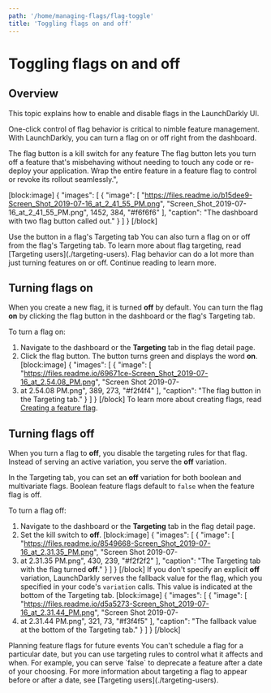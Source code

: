```yaml
---
path: '/home/managing-flags/flag-toggle'
title: 'Toggling flags on and off'
---
```


# Toggling flags on and off

## Overview

This topic explains how to enable and disable flags in the LaunchDarkly UI.

One-click control of flag behavior is critical to nimble feature management. With LaunchDarkly, you can turn a flag on or off right from the dashboard.

<Callout intent="info">
  <CalloutTitle>The flag button is a kill switch for any feature</CalloutTitle>
  <CalloutDescription>
    The flag button lets you turn off a feature that's misbehaving without needing to touch any code or re-deploy your
    application. Wrap the entire feature in a feature flag to control or revoke its rollout seamlessly.",
  </CalloutDescription>
</Callout>

[block:image]
{
"images": [
{
"image": [
"https://files.readme.io/b15dee9-Screen_Shot_2019-07-16_at_2_41_55_PM.png",
"Screen_Shot_2019-07-16_at_2_41_55_PM.png",
1452,
384,
"#f6f6f6"
],
"caption": "The dashboard with two flag button called out."
}
]
}
[/block]

<Callout intent="info">
  <CalloutTitle>Use the button in a flag's Targeting tab</CalloutTitle>
  <CalloutDescription>
    You can also turn a flag on or off from the flag's Targeting tab. To learn more about flag targeting, read
    [Targeting users](./targeting-users).
  </CalloutDescription>
</Callout>
Flag behavior can do a lot more than just turning features on or off. Continue reading to learn more.

## Turning flags on

When you create a new flag, it is turned **off** by default. You can turn the flag **on** by clicking the flag button in the dashboard or the flag's Targeting tab.

To turn a flag on:

1. Navigate to the dashboard or the **Targeting** tab in the flag detail page.
2. Click the flag button. The button turns green and displays the word **on**.
   [block:image]
   {
   "images": [
   {
   "image": [
   "https://files.readme.io/69671ce-Screen_Shot_2019-07-16_at_2.54.08_PM.png",
   "Screen Shot 2019-07-
3. at 2.54.08 PM.png",
   389,
   273,
   "#f2f4f4"
   ],
   "caption": "The flag button in the Targeting tab."
   }
   ]
   }
   [/block]
   To learn more about creating flags, read [Creating a feature flag](./creating-a-feature-flag).

## Turning flags off

When you turn a flag to **off**, you disable the targeting rules for that flag. Instead of serving an active variation, you serve the **off** variation.

In the Targeting tab, you can set an **off** variation for both boolean and multivariate flags. Boolean feature flags default to `false` when the feature flag is off.

To turn a flag off:

1. Navigate to the dashboard or the **Targeting** tab in the flag detail page.
2. Set the kill switch to **off**.
   [block:image]
   {
   "images": [
   {
   "image": [
   "https://files.readme.io/8549668-Screen_Shot_2019-07-16_at_2.31.35_PM.png",
   "Screen Shot 2019-07-
3. at 2.31.35 PM.png",
   430,
   239,
   "#f2f2f2"
   ],
   "caption": "The Targeting tab with the flag turned **off**."
   }
   ]
   }
   [/block]
   If you don't specify an explicit **off** variation, LaunchDarkly serves the fallback value for the flag, which you specified in your code's `variation` calls. This value is indicated at the bottom of the Targeting tab.
   [block:image]
   {
   "images": [
   {
   "image": [
   "https://files.readme.io/d5a5273-Screen_Shot_2019-07-16_at_2.31.44_PM.png",
   "Screen Shot 2019-07-
4. at 2.31.44 PM.png",
   321,
   73,
   "#f3f4f5"
   ],
   "caption": "The fallback value at the bottom of the Targeting tab."
   }
   ]
   }
   [/block]

<Callout intent="info">
  <CalloutTitle>Planning feature flags for future events</CalloutTitle>
  <CalloutDescription>
    You can't schedule a flag for a particular date, but you can use targeting rules to control what it affects and
    when. For example, you can serve `false` to deprecate a feature after a date of your choosing. For more information
    about targeting a flag to appear before or after a date, see [Targeting users](./targeting-users).
  </CalloutDescription>
</Callout>
